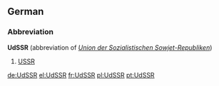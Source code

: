 ==German==

===Abbreviation===
'''UdSSR''' (abbreviation of ''[[Union der Sozialistischen Sowjet-Republiken]]'')

# [[USSR]]

[[de:UdSSR]]
[[el:UdSSR]]
[[fr:UdSSR]]
[[pl:UdSSR]]
[[pt:UdSSR]]